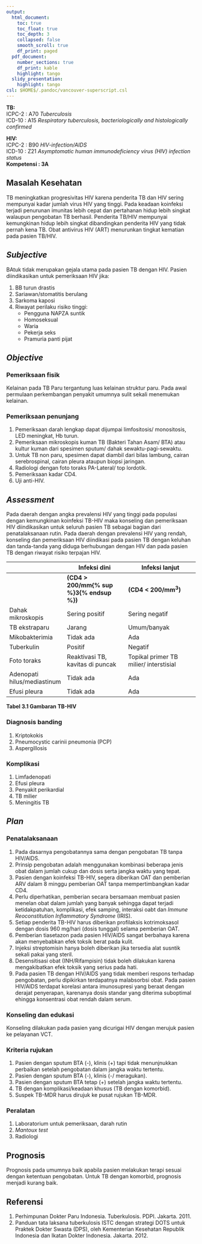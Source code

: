 ```yaml
---
output:
  html_document:
    toc: true
    toc_float: true
    toc_depth: 3
    collapsed: false
    smooth_scroll: true
    df_print: paged
  pdf_document:
    number_sections: true
    df_print: kable
    highlight: tango
  slidy_presentation:
    highlight: tango
csl: $HOME$/.pandoc/vancouver-superscript.csl
---
```


**TB:**  
ICPC-2		: A70 *Tuberculosis*  
ICD-10		: A15 *Respiratory tuberculosis, bacteriologically and
histologically confirmed*  

**HIV:**  
ICPC-2		: B90 *HIV-infection/AIDS*  
ICD-10		: Z21 *Asymptomatic human immunodeficiency virus (HIV) infection status*  
**Kompetensi 	: 3A**

## Masalah Kesehatan

TB meningkatkan progresivitas HIV karena penderita TB dan HIV sering mempunyai
kadar jumlah virus HIV yang tinggi. Pada keadaan koinfeksi terjadi penurunan
imunitas lebih cepat dan pertahanan hidup lebih singkat walaupun pengobatan TB
berhasil. Penderita TB/HIV mempunyai kemungkinan hidup lebih singkat
dibandingkan penderita HIV yang tidak pernah kena TB. Obat antivirus HIV (ART)
menurunkan tingkat kematian pada pasien TB/HIV.

## *Subjective*

BAtuk tidak merupakan gejala utama pada pasien TB dengan HIV. Pasien
diindikasikan untuk pemeriksaan HIV jika:

1. BB turun drastis
1. Sariawan/stomatitis berulang
1. Sarkoma kaposi
1. Riwayat perilaku risiko tinggi:
   * Pengguna NAPZA suntik
   * Homoseksual
   * Waria
   * Pekerja seks
   * Pramuria panti pijat

## *Objective*

### Pemeriksaan fisik

Kelainan pada TB Paru tergantung luas kelainan struktur paru. Pada awal
permulaan perkembangan penyakit umumnya sulit sekali menemukan kelainan.

### Pemeriksaan penunjang

1. Pemeriksaan darah lengkap dapat dijumpai limfositosis/ monositosis, LED
   meningkat, Hb turun.
1. Pemeriksaan mikroskopis kuman TB (Bakteri Tahan Asam/ BTA) atau kultur kuman
   dari spesimen sputum/ dahak sewaktu-pagi-sewaktu.
1. Untuk TB non paru, spesimen dapat diambil dari bilas lambung, cairan
   serebrospinal, cairan pleura ataupun biopsi jaringan.
1. Radiologi dengan foto toraks PA-Lateral/ top lordotik.
1. Pemeriksaan kadar CD4.
1. Uji anti-HIV.

## *Assessment*

Pada daerah dengan angka prevalensi HIV yang tinggi pada populasi dengan
kemungkinan koinfeksi TB-HIV maka konseling dan pemeriksaan HIV diindikasikan
untuk seluruh pasien TB sebagai bagian dari penatalaksanaan rutin. Pada daerah
dengan prevalensi HIV yang rendah, konseling dan pemeriksaan HIV diindikasi
pada pasien TB dengan keluhan dan tanda-tanda yang diduga berhubungan dengan
HIV dan pada pasien TB dengan riwayat risiko terpajan HIV.

|                             | Infeksi dini                     | Infeksi lanjut                         |
|-----------------------------|----------------------------------|----------------------------------------|
|                             | **(CD4 > 200/mm{% sup %}3{% endsup %})**            | **(CD4 < 200/mm^3^)**                    |
| Dahak mikroskopis           | Sering positif                   | Sering negatif                         |
| TB ekstraparu               | Jarang                           | Umum/banyak                            |
| Mikobakterimia              | Tidak ada                        | Ada                                    |
| Tuberkulin                  | Positif                          | Negatif                                |
| Foto toraks                 | Reaktivasi TB, kavitas di puncak | Topikal primer TB milier/ interstisial |
| Adenopati hilus/mediastinum | Tidak ada                        | Ada                                    |
| Efusi pleura                | Tidak ada                        | Ada                                    |

**Tabel 3.1 Gambaran TB-HIV**

### Diagnosis banding

1. Kriptokokis
1. Pneumocystic carinii pneumonia (PCP)
1. Aspergillosis

### Komplikasi

1. Limfadenopati
1. Efusi pleura
1. Penyakit perikardial
1. TB milier
1. Meningitis TB

## *Plan*

### Penatalaksanaan

1. Pada dasarnya pengobatannya sama dengan pengobatan TB tanpa HIV/AIDS.
1. Prinsip pengobatan adalah menggunakan kombinasi beberapa jenis obat dalam
   jumlah cukup dan dosis serta jangka waktu yang tepat.
1. Pasien dengan koinfeksi TB-HIV, segera diberikan OAT dan pemberian ARV dalam
   8 minggu pemberian OAT tanpa mempertimbangkan kadar CD4.
1. Perlu diperhatikan, pemberian secara bersamaan membuat pasien menelan obat
   dalam jumlah yang banyak sehingga dapat terjadi ketidakpatuhan, komplikasi,
   efek samping, interaksi oabt dan *Immune Reoconstitution Inflammatory
   Syndrome* (IRIS).
1. Setiap penderita TB-HIV harus diberikan profilaksis kotrimoksasol dengan
   dosis 960 mg/hari (dosis tunggal) selama pemberian OAT.
1. Pemberian tiasetazon pada pasien HIV/AIDS sangat berbahaya karena akan
   menyebabkan efek toksik berat pada kulit.
1. Injeksi streptomisin hanya boleh diberikan jika tersedia alat susntik sekali
   pakai yang steril.
1. Desensitisasi obat (INH/Rifampisin) tidak boleh dilakukan karena
   mengakibatkan efek toksik yang serius pada hati.
1. Pada pasien TB dengan HIV/AIDS yang tidak memberi respons terhadap
   pengobatan, perlu dipikirkan terdapatnya malabsorbsi obat. Pada pasien
   HIV/AIDS terdapat korelasi antara imunosupresi yang beraat dengan derajat
   penyerapan, karenanya dosis standar yang diterima suboptimal ehingga
   konsentrasi obat rendah dalam serum.

### Konseling dan edukasi

Konseling dilakukan pada pasien yang dicurigai HIV dengan merujuk pasien ke pelayanan VCT.

### Kriteria rujukan

1. Pasien dengan sputum BTA (-), klinis (+) tapi tidak menunjnukkan perbaikan
   setelah pengobatan dalam jangka waktu tertentu.
1. Pasien dengan sputum BTA (-), klinis (-/ meragukan).
1. Pasien dengan sputum BTA tetap (+) setelah jangka waktu tertentu.
1. TB dengan komplikasi/keadaan khusus (TB dengan komorbid).
1. Suspek TB-MDR harus dirujuk ke pusat rujukan TB-MDR.

### Peralatan

1. Laboratorium untuk pemeriksaan, darah rutin
1. *Mantoux test*
1. Radiologi

## Prognosis

Prognosis pada umumnya baik apabila pasien melakukan terapi sesuai dengan
ketentuan pengobatan. Untuk TB dengan komorbid, prognosis menjadi kurang baik.

## Referensi

1. Perhimpunan Dokter Paru Indonesia. Tuberkulosis. PDPI. Jakarta. 2011.
1. Panduan tata laksana tuberkulosis ISTC dengan strategi DOTS untuk Praktek
   Dokter Swasta (DPS), oleh Kementerian Kesehatan Republik Indonesia dan
   Ikatan Dokter Indonesia. Jakarta. 2012.
